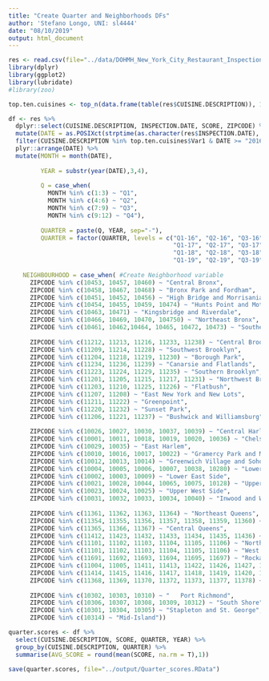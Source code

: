 ```yaml
---
title: "Create Quarter and Neighborhoods DFs"
author: 'Stefano Longo, UNI: sl4444'
date: "08/10/2019"
output: html_document
---
```


```r
res <- read.csv(file="../data/DOHMH_New_York_City_Restaurant_Inspection_Results.csv")
library(dplyr)
library(ggplot2)
library(lubridate)
#library(zoo)
```

```r
top.ten.cuisines <- top_n(data.frame(table(res$CUISINE.DESCRIPTION)), 10, Freq)

df <- res %>%
  dplyr::select(CUISINE.DESCRIPTION, INSPECTION.DATE, SCORE, ZIPCODE) %>% #Select only relevant columns
  mutate(DATE = as.POSIXct(strptime(as.character(res$INSPECTION.DATE), "%m/%d/%Y"))) %>% #Create month variable
  filter(CUISINE.DESCRIPTION %in% top.ten.cuisines$Var1 & DATE >= "2016-01-01") %>% # Filter relevant cuisines and disregards old dates 2015
  plyr::arrange(DATE) %>%
  mutate(MONTH = month(DATE),
         
         YEAR = substr(year(DATE),3,4),
         
         Q = case_when(
           MONTH %in% c(1:3) ~ "Q1",
           MONTH %in% c(4:6) ~ "Q2",
           MONTH %in% c(7:9) ~ "Q3",
           MONTH %in% c(9:12) ~ "Q4"),
         
         QUARTER = paste(Q, YEAR, sep="-"),
         QUARTER = factor(QUARTER, levels = c("Q1-16", "Q2-16", "Q3-16", "Q4-16",
                                              "Q1-17", "Q2-17", "Q3-17", "Q4-17",
                                              "Q1-18", "Q2-18", "Q3-18", "Q4-18",
                                              "Q1-19", "Q2-19", "Q3-19", "Q4-19")),
    
    NEIGHBOURHOOD = case_when( #Create Neighborhood variable
      ZIPCODE %in% c(10453, 10457, 10460) ~ "Central Bronx",
      ZIPCODE %in% c(10458, 10467, 10468) ~ "Bronx Park and Fordham",
      ZIPCODE %in% c(10451, 10452, 10456) ~ "High Bridge and Morrisania",
      ZIPCODE %in% c(10454, 10455, 10459, 10474) ~ "Hunts Point and Mott Haven",
      ZIPCODE %in% c(10463, 10471) ~ "Kingsbridge and Riverdale",
      ZIPCODE %in% c(10466, 10469, 10470, 104750) ~ "Northeast Bronx",
      ZIPCODE %in% c(10461, 10462,10464, 10465, 10472, 10473) ~ "Southeast Bronx",
      
      ZIPCODE %in% c(11212, 11213, 11216, 11233, 11238) ~ "Central Brooklyn	",
      ZIPCODE %in% c(11209, 11214, 11228) ~ "Southwest Brooklyn",
      ZIPCODE %in% c(11204, 11218, 11219, 11230) ~ "Borough Park",
      ZIPCODE %in% c(11234, 11236, 11239) ~ "Canarsie and Flatlands",
      ZIPCODE %in% c(11223, 11224, 11229, 11235) ~ "Southern Brooklyn",
      ZIPCODE %in% c(11201, 11205, 11215, 11217, 11231) ~ "Northwest Brooklyn",
      ZIPCODE %in% c(11203, 11210, 11225, 11226) ~ "Flatbush",
      ZIPCODE %in% c(11207, 11208) ~ "East New York and New Lots",
      ZIPCODE %in% c(11211, 11222) ~ "Greenpoint",
      ZIPCODE %in% c(11220, 11232) ~ "Sunset Park",
      ZIPCODE %in% c(11206, 11221, 11237) ~ "Bushwick and Williamsburg",
    
      ZIPCODE %in% c(10026, 10027, 10030, 10037, 10039) ~ "Central Harlem",
      ZIPCODE %in% c(10001, 10011, 10018, 10019, 10020, 10036) ~ "Chelsea and Clinton",
      ZIPCODE %in% c(10029, 10035) ~ "East Harlem",
      ZIPCODE %in% c(10010, 10016, 10017, 10022) ~ "Gramercy Park and Murray Hill",
      ZIPCODE %in% c(10012, 10013, 10014) ~ "Greenwich Village and Soho",
      ZIPCODE %in% c(10004, 10005, 10006, 10007, 10038, 10280) ~ "Lower Manhattan	",
      ZIPCODE %in% c(10002, 10003, 10009) ~ "Lower East Side",
      ZIPCODE %in% c(10021, 10028, 10044, 10065, 10075, 10128) ~ "Upper East Side",
      ZIPCODE %in% c(10023, 10024, 10025) ~ "Upper West Side",
      ZIPCODE %in% c(10031, 10032, 10033, 10034, 10040) ~ "Inwood and Washington Heights",
      
      ZIPCODE %in% c(11361, 11362, 11363, 11364) ~ "Northeast Queens",
      ZIPCODE %in% c(11354, 11355, 11356, 11357, 11358, 11359, 11360) ~ "North Queens",
      ZIPCODE %in% c(11365, 11366, 11367) ~ "Central Queens",
      ZIPCODE %in% c(11412, 11423, 11432, 11433, 11434, 11435, 11436) ~ "Jamaica",
      ZIPCODE %in% c(11101, 11102, 11103, 11104, 11105, 11106) ~ "Northwest Queens",
      ZIPCODE %in% c(11101, 11102, 11103, 11104, 11105, 11106) ~ "West Central Queens",
      ZIPCODE %in% c(11691, 11692, 11693, 11694, 11695, 11697) ~ "Rockaways",
      ZIPCODE %in% c(11004, 11005, 11411, 11413, 11422, 11426, 11427, 11428, 11429) ~ "Southeast Queens",
      ZIPCODE %in% c(11414, 11415, 11416, 11417, 11418, 11419, 11420, 11421) ~ "Southwest Queens",
      ZIPCODE %in% c(11368, 11369, 11370, 11372, 11373, 11377, 11378) ~ "West Queens",
      
      ZIPCODE %in% c(10302, 10303, 10310) ~ "	Port Richmond",
      ZIPCODE %in% c(10306, 10307, 10308, 10309, 10312) ~ "South Shore",
      ZIPCODE %in% c(10301, 10304, 10305) ~ "Stapleton and St. George",
      ZIPCODE %in% c(10314) ~ "Mid-Island"))
```


```r
quarter.scores <- df %>%
  select(CUISINE.DESCRIPTION, SCORE, QUARTER, YEAR) %>%
  group_by(CUISINE.DESCRIPTION, QUARTER) %>%
  summarise(AVG_SCORE = round(mean(SCORE, na.rm = T),1))

save(quarter.scores, file="../output/Quarter_scores.RData")
```

